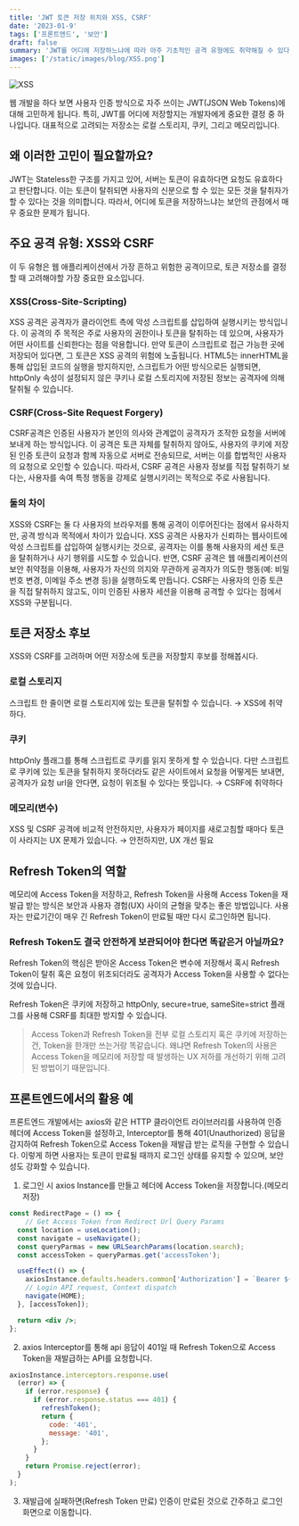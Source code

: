 ```yaml
---
title: 'JWT 토큰 저장 위치와 XSS, CSRF'
date: '2023-01-9'
tags: ['프론트엔드', '보안']
draft: false
summary: 'JWT를 어디에 저장하느냐에 따라 아주 기초적인 공격 유형에도 취약해질 수 있다'
images: ['/static/images/blog/XSS.png']
---
```


![XSS](/static/images/blog/XSS.png)

웹 개발을 하다 보면 사용자 인증 방식으로 자주 쓰이는 JWT(JSON Web Tokens)에 대해 고민하게 됩니다. 특히, JWT를 어디에 저장할지는 개발자에게 중요한 결정 중 하나입니다. 대표적으로 고려되는 저장소는 로컬 스토리지, 쿠키, 그리고 메모리입니다. 

## 왜 이러한 고민이 필요할까요?

JWT는 Stateless한 구조를 가지고 있어, 서버는 토큰이 유효하다면 요청도 유효하다고 판단합니다. 이는 토큰이 탈취되면 사용자의 신분으로 할 수 있는 모든 것을 탈취자가 할 수 있다는 것을 의미합니다. 따라서, 어디에 토큰을 저장하느냐는 보안의 관점에서 매우 중요한 문제가 됩니다.

## 주요 공격 유형: XSS와 CSRF

이 두 유형은 웹 애플리케이션에서 가장 흔하고 위험한 공격이므로, 토큰 저장소를 결정할 때 고려해야할 가장 중요한 요소입니다.

### XSS(Cross-Site-Scripting)

XSS 공격은 공격자가 클라이언트 측에 악성 스크립트를 삽입하여 실행시키는 방식입니다. 이 공격의 주 목적은 주로 사용자의 권한이나 토큰을 탈취하는 데 있으며, 사용자가 어떤 사이트를 신뢰한다는 점을 악용합니다. 만약 토큰이 스크립트로 접근 가능한 곳에 저장되어 있다면, 그 토큰은 XSS 공격의 위험에 노출됩니다. HTML5는 innerHTML을 통해 삽입된 코드의 실행을 방지하지만, 스크립트가 어떤 방식으로든 실행되면, httpOnly 속성이 설정되지 않은 쿠키나 로컬 스토리지에 저장된 정보는 공격자에 의해 탈취될 수 있습니다.

### CSRF(Cross-Site Request Forgery)

CSRF공격은 인증된 사용자가 본인의 의사와 관계없이 공격자가 조작한 요청을 서버에 보내게 하는 방식입니다. 이 공격은 토큰 자체를 탈취하지 않아도, 사용자의 쿠키에 저장된 인증 토큰이 요청과 함께 자동으로 서버로 전송되므로, 서버는 이를 합법적인 사용자의 요청으로 오인할 수 있습니다. 따라서, CSRF 공격은 사용자 정보를 직접 탈취하기 보다는, 사용자를 속여 특정 행동을 강제로 실행시키려는 목적으로 주로 사용됩니다.

### 둘의 차이

XSS와 CSRF는 둘 다 사용자의 브라우저를 통해 공격이 이루어진다는 점에서 유사하지만, 공격 방식과 목적에서 차이가 있습니다. XSS 공격은 사용자가 신뢰하는 웹사이트에 악성 스크립트를 삽입하여 실행시키는 것으로, 공격자는 이를 통해 사용자의 세션 토큰을 탈취하거나 사기 행위를 시도할 수 있습니다. 반면, CSRF 공격은 웹 애플리케이션의 보안 취약점을 이용해, 사용자가 자신의 의지와 무관하게 공격자가 의도한 행동(예: 비밀번호 변경, 이메일 주소 변경 등)을 실행하도록 만듭니다. CSRF는 사용자의 인증 토큰을 직접 탈취하지 않고도, 이미 인증된 사용자 세션을 이용해 공격할 수 있다는 점에서 XSS와 구분됩니다.

## 토큰 저장소 후보
XSS와 CSRF를 고려하며 어떤 저장소에 토큰을 저장할지 후보를 정해봅시다.
### 로컬 스토리지

스크립트 한 줄이면 로컬 스토리지에 있는 토큰을 탈취할 수 있습니다.
→ XSS에 취약하다.

### 쿠키
httpOnly 플래그를 통해 스크립트로 쿠키를 읽지 못하게 할 수 있습니다. 다만 스크립트로 쿠키에 있는 토큰을 탈취하지 못하더라도 같은 사이트에서 요청을 어떻게든 보내면, 공격자가 요청 url을 안다면, 요청이 위조될 수 있다는 뜻입니다.
→ CSRF에 취약하다

### 메모리(변수)
XSS 및 CSRF 공격에 비교적 안전하지만, 사용자가 페이지를 새로고침할 때마다 토큰이 사라지는 UX 문제가 있습니다.
→ 안전하지만, UX 개선 필요

## Refresh Token의 역할
메모리에 Access Token을 저장하고, Refresh Token을 사용해 Access Token을 재발급 받는 방식은 보안과 사용자 경험(UX) 사이의 균형을 맞추는 좋은 방법입니다. 사용자는 만료기간이 매우 긴 Refresh Token이 만료될 때만 다시 로그인하면 됩니다.

### Refresh Token도 결국 안전하게 보관되어야 한다면 똑같은거 아닐까요?

Refresh Token의 핵심은 받아온 Access Token은 변수에 저장해서 혹시 Refresh Token이 탈취 혹은 요청이 위조되더라도 공격자가 Access Token을 사용할 수 없다는 것에 있습니다.

Refresh Token은 쿠키에 저장하고 httpOnly, secure=true, sameSite=strict 플래그를 사용해 CSRF를 최대한 방지할 수 있습니다.

> Access Token과 Refresh Token을 전부 로컬 스토리지 혹은 쿠키에 저장하는건, Token을 한개만 쓰는거랑 똑같습니다. 왜냐면 Refresh Token의 사용은 Access Token을 메모리에 저장할 때 발생하는 UX 저하를 개선하기 위해 고려된 방법이기 때문입니다.
> 

## 프론트엔드에서의 활용 예

프론트엔드 개발에서는 axios와 같은 HTTP 클라이언트 라이브러리를 사용하여 인증 헤더에 Access Token을 설정하고, Interceptor를 통해 401(Unauthorized) 응답을 감지하여 Refresh Token으로 Access Token을 재발급 받는 로직을 구현할 수 있습니다. 이렇게 하면 사용자는 토큰이 만료될 때까지 로그인 상태를 유지할 수 있으며, 보안성도 강화할 수 있습니다.

1. 로그인 시 axios Instance를 만들고 헤더에 Access Token을 저장합니다.(메모리 저장)

```jsx
const RedirectPage = () => {
	// Get Access Token from Redirect Url Query Params
  const location = useLocation(); 
  const navigate = useNavigate();
  const queryParmas = new URLSearchParams(location.search);
  const accessToken = queryParmas.get('accessToken');

  useEffect(() => {
    axiosInstance.defaults.headers.common['Authorization'] = `Bearer ${accessToken}`;
    // Login API request, Context dispatch
    navigate(HOME);
  }, [accessToken]);

  return <div />;
};
```

2. axios Interceptor를 통해 api 응답이 401일 때 Refresh Token으로 Access Token을 재발급하는 API를 요청합니다.

```jsx
axiosInstance.interceptors.response.use(
  (error) => {
    if (error.response) {
      if (error.response.status === 401) {
        refreshToken();
        return {
          code: '401',
          message: '401',
        };
      }
    }
    return Promise.reject(error);
  }
);
```

3. 재발급에 실패하면(Refresh Token 만료) 인증이 만료된 것으로 간주하고 로그인 화면으로 이동합니다.